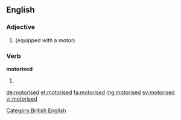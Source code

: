 ==English==

===Adjective===
{{head|en|verb form}}

# {{alternative spelling of|motorized}} (equipped with a motor)

===Verb===
'''motorised'''

# {{en-past of|motorise}}

[[Category:British English]]

[[de:motorised]]
[[et:motorised]]
[[fa:motorised]]
[[mg:motorised]]
[[sv:motorised]]
[[vi:motorised]]